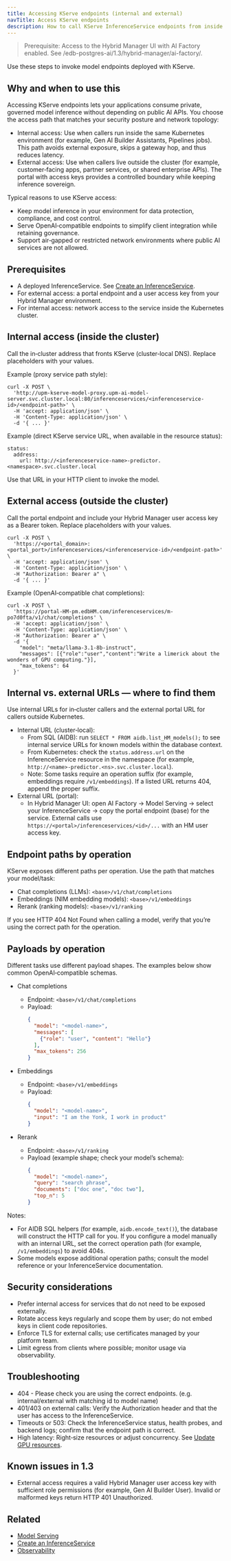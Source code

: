 ```yaml
---
title: Accessing KServe endpoints (internal and external)
navTitle: Access KServe endpoints
description: How to call KServe InferenceService endpoints from inside your Kubernetes cluster and from outside via a secured portal, with examples and security considerations.
---
```


> Prerequisite: Access to the Hybrid Manager UI with AI Factory enabled. See /edb-postgres-ai/1.3/hybrid-manager/ai-factory/.

Use these steps to invoke model endpoints deployed with KServe.

## Why and when to use this

Accessing KServe endpoints lets your applications consume private, governed model inference without depending on public AI APIs. You choose the access path that matches your security posture and network topology:

- Internal access: Use when callers run inside the same Kubernetes environment (for example, Gen AI Builder Assistants, Pipelines jobs). This path avoids external exposure, skips a gateway hop, and thus reduces latency.
- External access: Use when callers live outside the cluster (for example, customer‑facing apps, partner services, or shared enterprise APIs). The portal with access keys provides a controlled boundary while keeping inference sovereign.

Typical reasons to use KServe access:

- Keep model inference in your environment for data protection, compliance, and cost control.
- Serve OpenAI‑compatible endpoints to simplify client integration while retaining governance.
- Support air‑gapped or restricted network environments where public AI services are not allowed.

## Prerequisites

- A deployed InferenceService. See [Create an InferenceService](/edb-postgres-ai/1.3/ai-factory/model/create-inferenceservice/).
- For external access: a portal endpoint and a user access key from your Hybrid Manager environment.
- For internal access: network access to the service inside the Kubernetes cluster.

## Internal access (inside the cluster)

Call the in‑cluster address that fronts KServe (cluster‑local DNS). Replace placeholders with your values.

Example (proxy service path style):

```shell
curl -X POST \
  'http://upm-kserve-model-proxy.upm-ai-model-server.svc.cluster.local:80/inferenceservices/<inferenceservice-id>/<endpoint-path>' \
  -H 'accept: application/json' \
  -H 'Content-Type: application/json' \
  -d '{ ... }'
```

Example (direct KServe service URL, when available in the resource status):

```
status:
  address:
    url: http://<inferenceservice-name>-predictor.<namespace>.svc.cluster.local
```

Use that URL in your HTTP client to invoke the model.

## External access (outside the cluster)

Call the portal endpoint and include your Hybrid Manager user access key as a Bearer token. Replace placeholders with your values.

```shell
curl -X POST \
  'https://<portal_domain>:<portal_port>/inferenceservices/<inferenceservice-id>/<endpoint-path>' \
  -H 'accept: application/json' \
  -H 'Content-Type: application/json' \
  -H "Authorization: Bearer a" \
  -d '{ ... }'
```

Example (OpenAI‑compatible chat completions):

```shell
curl -X POST \
  'https://portal-HM-pm.edbHM.com/inferenceservices/m-po7d0fta/v1/chat/completions' \
  -H 'accept: application/json' \
  -H 'Content-Type: application/json' \
  -H "Authorization: Bearer a" \
  -d '{
    "model": "meta/llama-3.1-8b-instruct",
    "messages": [{"role":"user","content":"Write a limerick about the wonders of GPU computing."}],
    "max_tokens": 64
  }'
```

## Internal vs. external URLs — where to find them

Use internal URLs for in‑cluster callers and the external portal URL for callers outside Kubernetes.

- Internal URL (cluster‑local):
  - From SQL (AIDB): run `SELECT * FROM aidb.list_HM_models();` to see internal service URLs for known models within the database context.
  - From Kubernetes: check the `status.address.url` on the InferenceService resource in the namespace (for example, `http://<name>-predictor.<ns>.svc.cluster.local`).
  - Note: Some tasks require an operation suffix (for example, embeddings require `/v1/embeddings`). If a listed URL returns 404, append the proper suffix.
- External URL (portal):
  - In Hybrid Manager UI: open AI Factory → Model Serving → select your InferenceService → copy the portal endpoint (base) for the service. External calls use `https://<portal>/inferenceservices/<id>/...` with an HM user access key.

## Endpoint paths by operation

KServe exposes different paths per operation. Use the path that matches your model/task:

- Chat completions (LLMs): `<base>/v1/chat/completions`
- Embeddings (NIM embedding models): `<base>/v1/embeddings`
- Rerank (ranking models): `<base>/v1/ranking`

If you see HTTP 404 Not Found when calling a model, verify that you’re using the correct path for the operation.

## Payloads by operation

Different tasks use different payload shapes. The examples below show common OpenAI‑compatible schemas.

- Chat completions
  - Endpoint: `<base>/v1/chat/completions`
  - Payload:
    ```json
    {
      "model": "<model-name>",
      "messages": [
        {"role": "user", "content": "Hello"}
      ],
      "max_tokens": 256
    }
    ```

- Embeddings
  - Endpoint: `<base>/v1/embeddings`
  - Payload:
    ```json
    {
      "model": "<model-name>",
      "input": "I am the Yonk, I work in product"
    }
    ```

- Rerank
  - Endpoint: `<base>/v1/ranking`
  - Payload (example shape; check your model’s schema):
    ```json
    {
      "model": "<model-name>",
      "query": "search phrase",
      "documents": ["doc one", "doc two"],
      "top_n": 5
    }
    ```

Notes:
- For AIDB SQL helpers (for example, `aidb.encode_text()`), the database will construct the HTTP call for you. If you configure a model manually with an internal URL, set the correct operation path (for example, `/v1/embeddings`) to avoid 404s.
- Some models expose additional operation paths; consult the model reference or your InferenceService documentation.

## Security considerations

- Prefer internal access for services that do not need to be exposed externally.
- Rotate access keys regularly and scope them by user; do not embed keys in client code repositories.
- Enforce TLS for external calls; use certificates managed by your platform team.
- Limit egress from clients where possible; monitor usage via observability.

## Troubleshooting
- 404 - Please check you are using the correct endpoints. (e.g. internal/external with matching id to model name)
- 401/403 on external calls: Verify the Authorization header and that the user has access to the InferenceService.
- Timeouts or 503: Check the InferenceService status, health probes, and backend logs; confirm that the endpoint path is correct.
- High latency: Right‑size resources or adjust concurrency. See [Update GPU resources](/edb-postgres-ai/1.3/ai-factory/model/update-gpu-resources/).

## Known issues in 1.3

- External access requires a valid Hybrid Manager user access key with sufficient role permissions (for example, Gen AI Builder User). Invalid or malformed keys return HTTP 401 Unauthorized.

## Related

- [Model Serving](/edb-postgres-ai/1.3/ai-factory/model/serving/)
- [Create an InferenceService](/edb-postgres-ai/1.3/ai-factory/model/create-inferenceservice/)
- [Observability](/edb-postgres-ai/1.3/ai-factory/model/observability)
